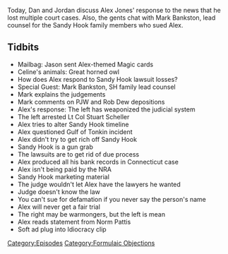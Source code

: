 {{DEFAULTSORT:
    #_EPISODE_0602:Sandy Hook Response
}}{{Episode
    | title           = Sandy Hook Response
    | caption         = [https://knowledgefight.libsyn.com/602-sandy-hook-response Listen to this episode on Libsyn]
    | episodeNumber   = 602
    | length          = 02:00:00
    | airDate         = October 4, 2021
    | episodeType     = [[:Category:Formulaic Objections|Formulaic Objections]]
    | appearance      = [[Mark Bankston]], [[Paul Joseph Watson]], [[Rob Dew]], [[Stuart Scheller]], [[Norm Pattis]]
    | previousEpisode = [[601: June 16, 2003]]
    | nextEpisode     = [[603: October 3-4, 2021]]
}}

{{Stub}}

Today, Dan and Jordan discuss Alex Jones' response to the news that he lost multiple court cases.  Also, the gents chat with Mark Bankston, lead counsel for the Sandy Hook family members who sued Alex.

==Tidbits==

*Mailbag: Jason sent Alex-themed Magic cards
*Celine's animals: Great horned owl
*How does Alex respond to Sandy Hook lawsuit losses?
*Special Guest: Mark Bankston, SH family lead counsel
*Mark explains the judgements
*Mark comments on PJW and Rob Dew depositions
*Alex's response: The left has weaponized the judicial system
*The left arrested Lt Col Stuart Scheller
*Alex tries to alter Sandy Hook timeline
*Alex questioned Gulf of Tonkin incident
*Alex didn't try to get rich off Sandy Hook
*Sandy Hook is a gun grab
*The lawsuits are to get rid of due process
*Alex produced all his bank records in Connecticut case
*Alex isn't being paid by the NRA
*Sandy Hook marketing material
*The judge wouldn't let Alex have the lawyers he wanted
*Judge doesn't know the law
*You can't sue for defamation if you never say the person's name
*Alex will never get a fair trial
*The right may be warmongers, but the left is mean
*Alex reads statement from Norm Pattis
*Soft ad plug into Idiocracy clip

[[Category:Episodes]]
[[Category:Formulaic Objections]]
